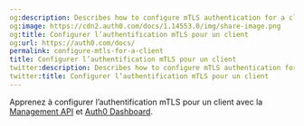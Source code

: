 ```yaml
---
og:description: Describes how to configure mTLS authentication for a client.
og:image: https://cdn2.auth0.com/docs/1.14553.0/img/share-image.png
og:title: Configurer l’authentification mTLS pour un client
og:url: https://auth0.com/docs/
permalink: configure-mtls-for-a-client
title: Configurer l’authentification mTLS pour un client
twitter:description: Describes how to configure mTLS authentication for a client.
twitter:title: Configurer l’authentification mTLS pour un client
---
```


Apprenez à configurer l’authentification mTLS pour un client avec la [Management API](#configure-mtls-with-management-api) et [Auth0 Dashboard](#configure-mtls-with-auth0-dashboard).
